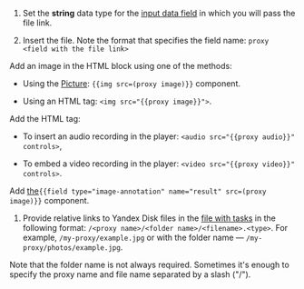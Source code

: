 1. Set the **string** data type for the [input data field](/docs-new/guide/incoming) in which you will pass the file link.

1. Insert the file. Note the format that specifies the field name: `proxy <field with the file link>`

<Cut title="Image">

Add an image in the HTML block using one of the methods:

- Using the [Picture](/docs-new/guide/t-components/img): `{{img src=(proxy image)}}` component.

- Using an HTML tag: `<img src="{{proxy image}}">`.

</Cut>

<Cut title="Audio or video">

Add the HTML tag:

- To insert an audio recording in the player: `<audio src="{{proxy audio}}" controls>`,

- To embed a video recording in the player: `<video src="{{proxy video}}" controls>`.

</Cut>

<Cut title="Editor for image area selection">

Add [the](/docs-new/guide/t-components/image-annotation#adding_editor)`{{field type="image-annotation" name="result" src=(proxy image)}}` component.

</Cut>

1. Provide relative links to Yandex Disk files in the [file with tasks](/docs-new/glossary#tsv) in the following format: `/<proxy name>/<folder name>/<filename>.<type>`. For example, `/my-proxy/example.jpg` or with the folder name — `/my-proxy/photos/example.jpg`.

<Note mode="note" title="Note">

Note that the folder name is not always required. Sometimes it's enough to specify the proxy name and file name separated by a slash ("/").

</Note>
